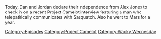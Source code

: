 {{DEFAULTSORT:
    #_EPISODE_0698:For Squatch, There Are No Heroes
}}{{Episode
    | title           = For Squatch, There Are No Heroes
    | caption         = Listen to this episode on [https://knowledgefight.libsyn.com/698-for-squatch-there-are-no-heroes Libsyn] [https://open.spotify.com/episode/5JLneUsTLaNjarGzGbCxvh Spotify]
    | episodeNumber   = 698
    | length          = 01:31:20
    | airDate         = July 4, 2022
    | episodeType     = [[:Category:Project Camelot|Project Camelot]], [[:Category:Wacky Wednesday|Wacky Wednesday]]
    | appearance      = [[Solomon Berg]]
    | previousEpisode = [[697: June 29, 2022]]
    | nextEpisode     = [[699: July 4-5, 2022]]
}}

{{Stub}}

Today, Dan and Jordan declare their independence from Alex Jones to check in on a recent Project Camelot interview featuring a man who telepathically communicates with Sasquatch.  Also he went to Mars for a year.

[[Category:Episodes]]
[[Category:Project Camelot]]
[[Category:Wacky Wednesday]]
